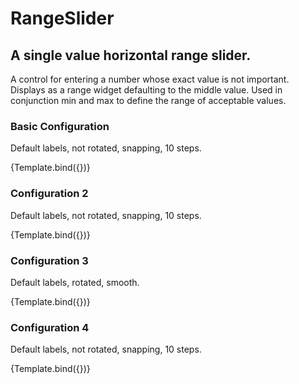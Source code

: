 
<Meta 
  title="components/RangeSlider/RangeSlider" 
  component={RangeSlider} 
/>



# RangeSlider

## A single value horizontal range slider.
A control for entering a number whose exact value is not important. Displays as
a range widget defaulting to the middle value. Used in conjunction min and max
to define the range of acceptable values.

### Basic Configuration
Default labels, not rotated, snapping, 10 steps.

<Canvas withToolbar>
<Story 
  name="basic"
  args={{
    initialValue: 50,
    min: 0,
    max: 100,
    decimals: 0,
    step: 5,
    showTicks: true,
    snap: true,
    customLabels: [
    { 0: "lfgdfdw" },
    { 50: "mehfium" },
    { 100: "hgfddgdfdfgdfdsgdfgh"}
    ],
    showLabel: true,
    prefix: "",
    suffix: "",
    primaryColor: "hsl(196, 100%, 48%)",
    primaryColorLight: "hsl(196, 100%, 70%)",
    rotateLabel: false,
    width: 1200
  }}
>
  {Template.bind({})}
</Story>  
</Canvas>

### Configuration 2
Default labels, not rotated, snapping, 10 steps.

<Canvas withToolbar>
  <Story 
    name="two"
    args={{
      initialValue: 50,
      min: 0,
      max: 100,
      decimals: 0,
      step: 5,
      showTicks: true,
      snap: true,
      customLabels: [
      { 0: "lfgdfdw" },
      { 50: "mehfium" },
      { 100: "hgfddgdfdfgdfgh"}
      ],
      showLabel: true,
      prefix: "",
      suffix: "",
      primaryColor: "hsl(196, 100%, 48%)",
      primaryColorLight: "hsl(196, 100%, 70%)",
      rotateLabel: true,
      width: 1200
    }}
  >
    {Template.bind({})}
  </Story>
</Canvas>

### Configuration 3
Default labels, rotated, smooth.

<Canvas withToolbar>
  <Story 
    name="three"
    args={{
      initialValue: 50,
      min: 0,
      max: 100,
      decimals: 0,
      step: 5,
      showTicks: true,
      snap: true,
      customLabels: [
      { 0: "lfgdfdw" },
      { 50: "mehfium" },
      { 100: "hgfddgdfdfgdfgh"}
      ],
      showLabel: true,
      prefix: "",
      suffix: "",
      primaryColor: "hsl(196, 100%, 48%)",
      primaryColorLight: "hsl(196, 100%, 70%)",
      rotateLabel: false,
      width: 1200
    }}
  >
    {Template.bind({})}
  </Story>
</Canvas>

### Configuration 4
Default labels, not rotated, snapping, 10 steps.

<Canvas withToolbar>
  <Story 
    name="four"
    args={{
      initialValue: 50,
      min: 0,
      max: 100,
      decimals: 0,
      step: 5,
      showTicks: true,
      snap: true,
      customLabels: [],
      showLabel: true,
      prefix: "",
      suffix: "",
      primaryColor: "hsl(196, 100%, 48%)",
      primaryColorLight: "hsl(196, 100%, 70%)",
      rotateLabel: false,
      width: 1200
    }}
  >
    {Template.bind({})}
  </Story>
</Canvas>

<ArgsTable of={RangeSlider} />

